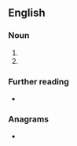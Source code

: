 ==English==

===Noun===
{{en-noun}}

# {{initialism of|[[least|Least]] [[developed]] [[country|countries]]|lang=en}}
# {{initialism of|[[less|Less]] [[developed]] [[country]]|lang=en}}

===Further reading===
* {{pedia|Least Developed Countries}}

===Anagrams===
* {{anagrams|en|CDL|DCL|DLC|LCD}}